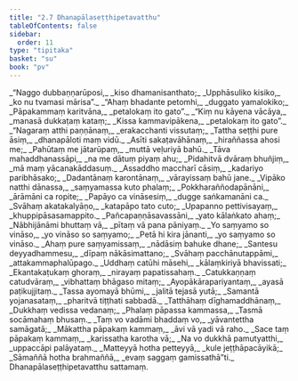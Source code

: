 ```yaml
---
title: "2.7 Dhanapālaseṭṭhipetavatthu"
tableOfContents: false
sidebar:
  order: 11
type: "tipitaka"
basket: "su"
book: "pv"
---
```



<DynamicBreadcrumb />

<Division number="227" book="pv" bookNo="19" page="151">

<Paragraph number="249" type="verses" book="pv">
_“Naggo dubbaṇṇarūposi,_  
_kiso dhamanisanthato;_  
_Upphāsuliko kisiko,_  
_ko nu tvamasi mārisa”._  

</Paragraph>

</Division>
<Division number="228" book="pv" bookNo="19" page="151">

<Paragraph number="250" type="verses" book="pv">
_“Ahaṃ bhadante petomhi,_  
_duggato yamalokiko;_  
_Pāpakammaṃ karitvāna,_  
_petalokaṃ ito gato”._  

</Paragraph>

</Division>
<Division number="229" book="pv" bookNo="19" page="151">

<Paragraph number="251" type="verses" book="pv">
_“Kiṃ nu kāyena vācāya,_  
_manasā dukkaṭaṃ kataṃ;_  
_Kissa kammavipākena,_  
_petalokaṃ ito gato”._  

</Paragraph>

</Division>
<Division number="230" book="pv" bookNo="19" page="151">

<Paragraph number="252" type="verses" book="pv">
_“Nagaraṃ atthi paṇṇānaṃ,_  
_erakacchanti vissutaṃ;_  
_Tattha seṭṭhi pure āsiṃ,_  
_dhanapāloti maṃ vidū._  

</Paragraph>

</Division>
<Division number="231" book="pv" bookNo="19" page="151">

<Paragraph number="253" type="verses" book="pv">
_Asīti sakaṭavāhānaṃ,_  
_hiraññassa ahosi me;_  
_Pahūtaṃ me jātarūpaṃ,_  
_muttā veḷuriyā bahū._  

</Paragraph>

</Division>
<Division number="232" book="pv" bookNo="19" page="151">

<Paragraph number="254" type="verses" book="pv">
_Tāva mahaddhanassāpi,_  
_na me dātuṃ piyaṃ ahu;_  
_Pidahitvā dvāraṃ bhuñjiṃ,_  
_mā maṃ yācanakāddasuṃ._  

</Paragraph>

</Division>
<Division number="233" book="pv" bookNo="19" page="151">

<Paragraph number="255" type="verses" book="pv">
_Assaddho maccharī cāsiṃ,_  
_kadariyo paribhāsako;_  
_Dadantānaṃ karontānaṃ,_  
_vārayissaṃ bahū jane._  

</Paragraph>

</Division>
<Division number="234" book="pv" bookNo="19" page="151">

<Paragraph number="256" type="verses" book="pv">
_Vipāko natthi dānassa,_  
_saṃyamassa kuto phalaṃ;_  
_Pokkharaññodapānāni,_  
_ārāmāni ca ropite;_  
_Papāyo ca vināsesiṃ,_  
_dugge saṅkamanāni ca._  

</Paragraph>

</Division>
<Division number="235" book="pv" bookNo="19" page="151">

<Paragraph number="257" type="verses" book="pv">
_Svāhaṃ akatakalyāṇo,_  
_katapāpo tato cuto;_  
_Upapanno pettivisayaṃ,_  
_khuppipāsasamappito._  

</Paragraph>

</Division>
<Division number="236" book="pv" bookNo="19" page="151">

<Paragraph number="258" type="verses" book="pv">
_Pañcapaṇṇāsavassāni,_  
_yato kālaṅkato ahaṃ;_  
_Nābhijānāmi bhuttaṃ vā,_  
_pītaṃ vā pana pāniyaṃ._  

</Paragraph>

</Division>
<Division number="237" book="pv" bookNo="19" page="151">

<Paragraph number="259" type="verses" book="pv">
_Yo saṃyamo so vināso,_  
_yo vināso so saṃyamo;_  
_Petā hi kira jānanti,_  
_yo saṃyamo so vināso._  

</Paragraph>

</Division>
<Division number="238" book="pv" bookNo="19" page="152">

<Paragraph number="260" type="verses" book="pv">
_Ahaṃ pure saṃyamissaṃ,_  
_nādāsiṃ bahuke dhane;_  
_Santesu deyyadhammesu,_  
_dīpaṃ nākāsimattano;_  
_Svāhaṃ pacchānutappāmi,_  
_attakammaphalūpago._  

</Paragraph>

</Division>
<Division number="239" book="pv" bookNo="19" page="152">

<Paragraph number="261" type="verses" book="pv">
_Uddhaṃ catūhi māsehi,_  
_kālaṃkiriyā bhavissati;_  
_Ekantakaṭukaṃ ghoraṃ,_  
_nirayaṃ papatissahaṃ._  

</Paragraph>

</Division>
<Division number="240" book="pv" bookNo="19" page="152">

<Paragraph number="262" type="verses" book="pv">
_Catukkaṇṇaṃ catudvāraṃ,_  
_vibhattaṃ bhāgaso mitaṃ;_  
_Ayopākārapariyantaṃ,_  
_ayasā paṭikujjitaṃ._  

</Paragraph>

</Division>
<Division number="241" book="pv" bookNo="19" page="152">

<Paragraph number="263" type="verses" book="pv">
_Tassa ayomayā bhūmi,_  
_jalitā tejasā yutā;_  
_Samantā yojanasataṃ,_  
_pharitvā tiṭṭhati sabbadā._  

</Paragraph>

</Division>
<Division number="242" book="pv" bookNo="19" page="152">

<Paragraph number="264" type="verses" book="pv">
_Tatthāhaṃ dīghamaddhānaṃ,_  
_Dukkhaṃ vedissa vedanaṃ;_  
_Phalaṃ pāpassa kammassa,_  
_Tasmā socāmahaṃ bhusaṃ._  

</Paragraph>

</Division>
<Division number="243" book="pv" bookNo="19" page="152">

<Paragraph number="265" type="verses" book="pv">
_Taṃ vo vadāmi bhaddaṃ vo,_  
_yāvantettha samāgatā;_  
_Mākattha pāpakaṃ kammaṃ,_  
_āvi vā yadi vā raho._  

</Paragraph>

</Division>
<Division number="244" book="pv" bookNo="19" page="152">

<Paragraph number="266" type="verses" book="pv">
_Sace taṃ pāpakaṃ kammaṃ,_  
_karissatha karotha vā;_  
_Na vo dukkhā pamutyatthi,_  
_uppaccāpi palāyataṃ._  

</Paragraph>

</Division>
<Division number="245" book="pv" bookNo="19" page="152">

<Paragraph number="267" type="verses" book="pv">
_Matteyyā hotha petteyyā,_  
_kule jeṭṭhāpacāyikā;_  
_Sāmaññā hotha brahmaññā,_  
_evaṃ saggaṃ gamissathā”ti._  


</Paragraph>
</Division>

<Paragraph number="268" type="center" book="pv">
Dhanapālaseṭṭhipetavatthu sattamaṃ.
</Paragraph>